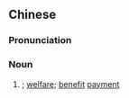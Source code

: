 {{also|综援}}
==Chinese==
{{zh-forms|s=综援|note=Short for {{zh-l|[[綜合]][[社會]][[保障]][[援助]][[計劃]]}}.}}
{{wikipedia|lang=zh}}

===Pronunciation===
{{zh-pron
|m=綜yuán
|c=zung3 wun4,zung1 wun4
|cat=n
}}

===Noun===
{{zh-noun}}

# {{lb|zh|Hong Kong}} {{w|Comprehensive Social Security Assistance}}; [[welfare]]; [[benefit]] [[payment]]